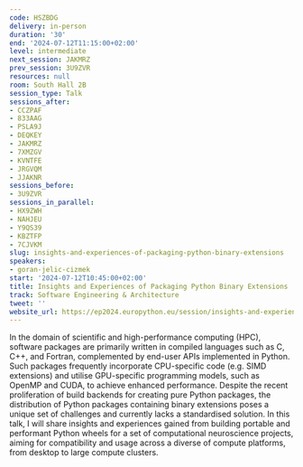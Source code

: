 ```yaml
---
code: HSZBDG
delivery: in-person
duration: '30'
end: '2024-07-12T11:15:00+02:00'
level: intermediate
next_session: JAKMRZ
prev_session: 3U9ZVR
resources: null
room: South Hall 2B
session_type: Talk
sessions_after:
- CCZPAF
- 833AAG
- PSLA9J
- DEQKEY
- JAKMRZ
- 7XMZGV
- KVNTFE
- JRGVQM
- JJAKNR
sessions_before:
- 3U9ZVR
sessions_in_parallel:
- HX9ZWH
- NAHJEU
- Y9QS39
- KBZTFP
- 7CJVKM
slug: insights-and-experiences-of-packaging-python-binary-extensions
speakers:
- goran-jelic-cizmek
start: '2024-07-12T10:45:00+02:00'
title: Insights and Experiences of Packaging Python Binary Extensions
track: Software Engineering & Architecture
tweet: ''
website_url: https://ep2024.europython.eu/session/insights-and-experiences-of-packaging-python-binary-extensions
---
```


In the domain of scientific and high-performance computing (HPC), software packages are primarily written in compiled languages such as C, C++, and Fortran, complemented by end-user APIs implemented in Python. Such packages frequently incorporate CPU-specific code (e.g. SIMD extensions) and utilise GPU-specific programming models, such as OpenMP and CUDA, to achieve enhanced performance. Despite the recent proliferation of build backends for creating pure Python packages, the distribution of Python packages containing binary extensions poses a unique set of challenges and currently lacks a standardised solution. In this talk, I will share insights and experiences gained from building portable and performant Python wheels for a set of computational neuroscience projects, aiming for compatibility and usage across a diverse of compute platforms, from desktop to large compute clusters.

